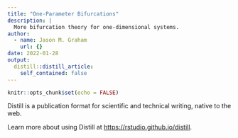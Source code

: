 ```yaml
---
title: "One-Parameter Bifurcations"
description: |
  More bifurcation theory for one-dimensional systems.
author:
  - name: Jason M. Graham
    url: {}
date: 2022-01-28
output:
  distill::distill_article:
    self_contained: false
---
```



```r
knitr::opts_chunk$set(echo = FALSE)
```

Distill is a publication format for scientific and technical writing, native to the web.

Learn more about using Distill at <https://rstudio.github.io/distill>.


